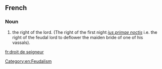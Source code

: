 ==French==

===Noun===
{{head|fr|noun|g=m|head=[[droit]] de [[seigneur]]}}

# the right of the lord. (The right of the first night ''[[ius primae noctis]]'' i.e. the right of the feudal lord to deflower the maiden bride of one of his vassals).

[[Category:en:Feudalism]]

[[fr:droit de seigneur]]